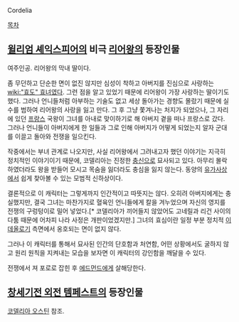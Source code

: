 Cordelia

[[목차]]
== [[윌리엄 셰익스피어]]의 비극 [[리어왕]]의 등장인물 ==
여주인공. 리어왕의 막내 딸이다.

좀 무던하고 단순한 면이 없진 않지만 심성이 착하고 아버지를 진심으로 사랑하는 [[wiki:"효도" 효녀]]였다. 그런 점을 알고 있었기 때문에 리어왕이 가장 사랑하는 딸이기도 했다. 그러나 언니들처럼 아부하는 기술도 없고 세상 돌아가는 경향도 몰랐기 때문에 실수를 범하여 리어왕의 사랑을 잃고 만다. 그 후 그냥 쫓겨나는 처지가 되었으나, 그 자리에 있던 [[프랑스]] 국왕이 그녀를 아내로 맞이하기로 해 아버지 곁을 떠나 프랑스로 갔다. 그러나 언니들이 아버지에게 한 일들과 그로 인해 아버지가 어떻게 되었는지 알자 군대를 이끌고 돌아와 전쟁을 일으킨다.

작중에서는 부녀 관계로 나오지만, 사실 리어왕에서 그려내고자 했던 이야기는 지극히 정치적인 이야기이기 때문에, 코델리아는 진정한 [[충신]]으로 묘사되고 있다. 아무리 몰락하였더라도 왕을 받들어 모시고 목숨을 잃더라도 충심을 잃지 않는다. 동양의 [[유가]]사상에서 쉽게 찾아볼 수 있는 모범적 신하상이다.

결론적으로 이 캐릭터는 그렇게까지 인간적이고 따뜻지는 않다. 오히려 아버지에게는 충실했지만, 결국 그녀는 마찬가지로 혈육인 언니들에게 칼을 겨누었으며 자신의 영지를 전쟁의 구렁텅이로 밀어 넣었다.[* 코델리아가 끼어들지 않았어도 고네릴과 리건 사이의 다툼 때문에 어차피 나라 사정은 개판이었겠지만.] 그녀의 효심이란 일정 부분 정치적 [[이데올로기]] 측면에서 옹호되는 면이 없지 않다.

그러나 이 캐릭터를 통해서 묘사된 인간의 단호함과 처연함, 어떤 상황에서도 굴하지 않고 원리 원칙을 지켜내는 모습을 보자면 이 캐릭터의 강인함을 깨달을 수 있다.

전쟁에서 져 포로로 잡힌 후 [[에드먼드]]에게 살해당한다.

== [[창세기전 외전 템페스트]]의 등장인물 ==
[[코델리아 오스틴]] 참조.
